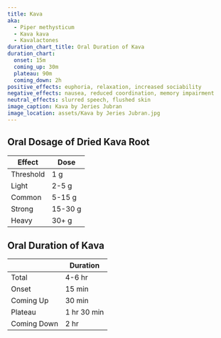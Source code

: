 ```yaml
---
title: Kava
aka:
  - Piper methysticum
  - Kava kava
  - Kavalactones
duration_chart_title: Oral Duration of Kava
duration_chart:
  onset: 15m
  coming_up: 30m
  plateau: 90m
  coming_down: 2h
positive_effects: euphoria, relaxation, increased sociability
negative_effects: nausea, reduced coordination, memory impairment
neutral_effects: slurred speech, flushed skin
image_caption: Kava by Jeries Jubran
image_location: assets/Kava by Jeries Jubran.jpg
---
```


## Oral Dosage of Dried Kava Root
| Effect | Dose |
| --- | --- |
| Threshold | 1 g |
| Light | 2-5 g |
| Common | 5-15 g |
| Strong | 15-30 g |
| Heavy | 30+ g |


<Chart title={frontmatter.duration_chart_title} data={frontmatter.duration_chart} />

## Oral Duration of Kava
|  | Duration |
| --- | --- |
| Total | 4-6 hr |
| Onset | 15 min |
| Coming Up | 30 min |
| Plateau | 1 hr 30 min |
| Coming Down | 2 hr |





